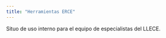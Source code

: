 ```yaml
---
title: "Herramientas ERCE"
---
```


Situo de uso interno para el equipo de especialistas del LLECE.
